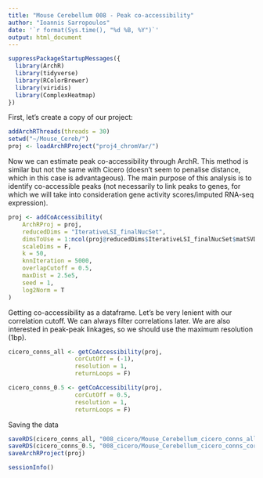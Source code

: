 ```yaml
---
title: "Mouse Cerebellum 008 - Peak co-accessibility"
author: "Ioannis Sarropoulos"
date: '`r format(Sys.time(), "%d %B, %Y")`'
output: html_document
---
```


```r
suppressPackageStartupMessages({
  library(ArchR)
  library(tidyverse)
  library(RColorBrewer)
  library(viridis)
  library(ComplexHeatmap)
})
```

First, let's create a copy of our project:

```r
addArchRThreads(threads = 30) 
setwd("~/Mouse_Cereb/")
proj <- loadArchRProject("proj4_chromVar/")
```

Now we can estimate peak co-accessibility through ArchR. This method is similar but not the same with Cicero (doesn't seem to penalise distance, which in this case is advantageous).
The main purpose of this analysis is to identify co-accessible peaks (not necessarily to link peaks to genes, for which we will take into consideration gene activity scores/imputed RNA-seq expression).

```r
proj <- addCoAccessibility(
    ArchRProj = proj,
    reducedDims = "IterativeLSI_finalNucSet", 
    dimsToUse = 1:ncol(proj@reducedDims$IterativeLSI_finalNucSet$matSVD),
    scaleDims = F,
    k = 50,
    knnIteration = 5000,
    overlapCutoff = 0.5,
    maxDist = 2.5e5,
    seed = 1, 
    log2Norm = T
)
```

Getting co-accessibility as a dataframe. Let's be very lenient with our correlation cutoff. We can always filter correlations later.
We are also interested in peak-peak linkages, so we should use the maximum resolution (1bp).

```r
cicero_conns_all <- getCoAccessibility(proj,
                   corCutOff = (-1),
                   resolution = 1, 
                   returnLoops = F)

cicero_conns_0.5 <- getCoAccessibility(proj,
                   corCutOff = 0.5,
                   resolution = 1, 
                   returnLoops = F)

```

Saving the data

```r
saveRDS(cicero_conns_all, "008_cicero/Mouse_Cerebellum_cicero_conns_all.rds")
saveRDS(cicero_conns_0.5, "008_cicero/Mouse_Cerebellum_cicero_conns_corrCutOff_0.5.rds")
saveArchRProject(proj)
```

```r
sessionInfo()
```

